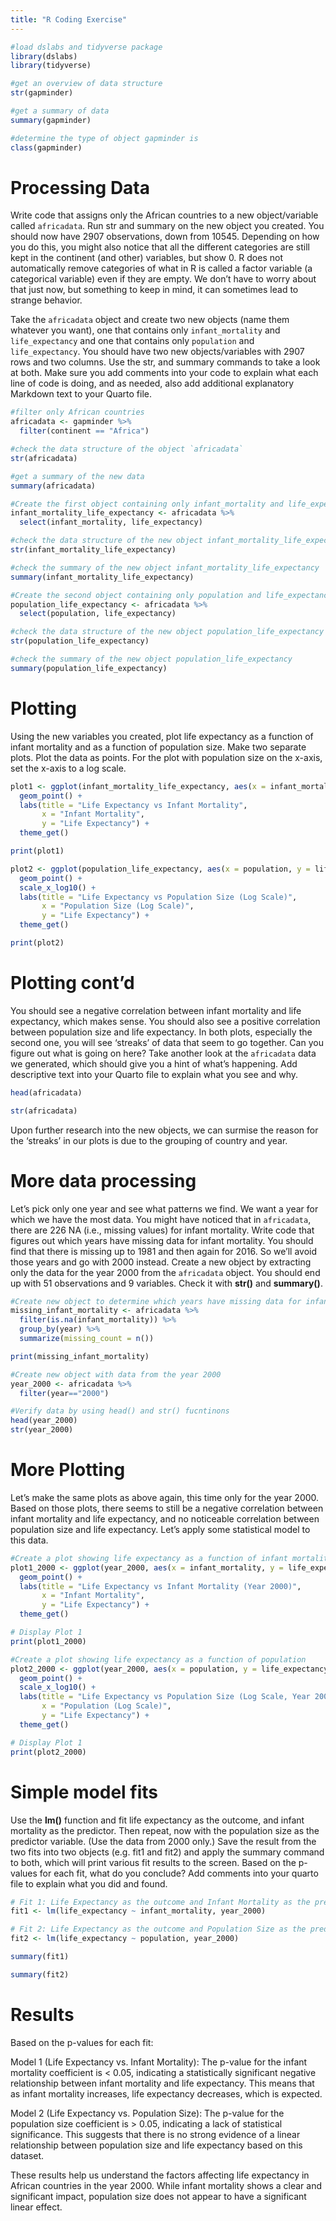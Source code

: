 ```yaml
---
title: "R Coding Exercise"
---
```


```r
#load dslabs and tidyverse package
library(dslabs)
library(tidyverse)
```

```r
#get an overview of data structure
str(gapminder)
```

```r
#get a summary of data
summary(gapminder)
```

```r
#determine the type of object gapminder is
class(gapminder)
```
# **Processing Data**

Write code that assigns only the African countries to a new object/variable called `africadata`. Run str and summary on the new object you created. You should now have 2907 observations, down from 10545. Depending on how you do this, you might also notice that all the different categories are still kept in the continent (and other) variables, but show 0. R does not automatically remove categories of what in R is called a factor variable (a categorical variable) even if they are empty. We don’t have to worry about that just now, but something to keep in mind, it can sometimes lead to strange behavior.

Take the `africadata` object and create two new objects (name them whatever you want), one that contains only `infant_mortality` and `life_expectancy` and one that contains only `population` and `life_expectancy`. You should have two new objects/variables with 2907 rows and two columns. Use the str, and summary commands to take a look at both. Make sure you add comments into your code to explain what each line of code is doing, and as needed, also add additional explanatory Markdown text to your Quarto file.

```r
#filter only African countries
africadata <- gapminder %>%
  filter(continent == "Africa")
```

```r
#check the data structure of the object `africadata`
str(africadata)
```

```r
#get a summary of the new data
summary(africadata)
```

```r
#Create the first object containing only infant_mortality and life_expectancy
infant_mortality_life_expectancy <- africadata %>%
  select(infant_mortality, life_expectancy)
```

```r
#check the data structure of the new object infant_mortality_life_expectancy
str(infant_mortality_life_expectancy)
```

```r
#check the summary of the new object infant_mortality_life_expectancy
summary(infant_mortality_life_expectancy)
```

```r
#Create the second object containing only population and life_expectancy
population_life_expectancy <- africadata %>% 
  select(population, life_expectancy)
```

```r
#check the data structure of the new object population_life_expectancy
str(population_life_expectancy)
```

```r
#check the summary of the new object population_life_expectancy
summary(population_life_expectancy)
```

# **Plotting**

Using the new variables you created, plot life expectancy as a function of infant mortality and as a function of population size. Make two separate plots. Plot the data as points. For the plot with population size on the x-axis, set the x-axis to a log scale.
```r
plot1 <- ggplot(infant_mortality_life_expectancy, aes(x = infant_mortality, y = life_expectancy)) +
  geom_point() +
  labs(title = "Life Expectancy vs Infant Mortality",
       x = "Infant Mortality",
       y = "Life Expectancy") +
  theme_get()

print(plot1)
```

```r
plot2 <- ggplot(population_life_expectancy, aes(x = population, y = life_expectancy)) +
  geom_point() +
  scale_x_log10() +
  labs(title = "Life Expectancy vs Population Size (Log Scale)",
       x = "Population Size (Log Scale)",
       y = "Life Expectancy") +
  theme_get()

print(plot2)
```

# **Plotting cont'd**

You should see a negative correlation between infant mortality and life expectancy, which makes sense. You should also see a positive correlation between population size and life expectancy. In both plots, especially the second one, you will see 'streaks' of data that seem to go together. Can you figure out what is going on here? Take another look at the `africadata` data we generated, which should give you a hint of what's happening. Add descriptive text into your Quarto file to explain what you see and why.

```r
head(africadata)
```

```r
str(africadata)
```

Upon further research into the new objects, we can surmise the reason for the 'streaks' in our plots is due to the grouping of country and year.

# **More data processing**

 Let’s pick only one year and see what patterns we find. We want a year for which we have the most data. You might have noticed that in `africadata`, there are 226 NA (i.e., missing values) for infant mortality. Write code that figures out which years have missing data for infant mortality. You should find that there is missing up to 1981 and then again for 2016. So we’ll avoid those years and go with 2000 instead. Create a new object by extracting only the data for the year 2000 from the `africadata` object. You should end up with 51 observations and 9 variables. Check it with **str()** and **summary()**.
```r
#Create new object to determine which years have missing data for infant mortality
missing_infant_mortality <- africadata %>% 
  filter(is.na(infant_mortality)) %>% 
  group_by(year) %>% 
  summarize(missing_count = n())

print(missing_infant_mortality)
```
```r
#Create new object with data from the year 2000
year_2000 <- africadata %>% 
  filter(year=="2000")
```

```r
#Verify data by using head() and str() fucntinons
head(year_2000)
str(year_2000)
```
# **More Plotting**

Let’s make the same plots as above again, this time only for the year 2000. Based on those plots, there seems to still be a negative correlation between infant mortality and life expectancy, and no noticeable correlation between population size and life expectancy. Let’s apply some statistical model to this data.
```r
#Create a plot showing life expectancy as a function of infant mortality
plot1_2000 <- ggplot(year_2000, aes(x = infant_mortality, y = life_expectancy)) +
  geom_point() +
  labs(title = "Life Expectancy vs Infant Mortality (Year 2000)",
       x = "Infant Mortality",
       y = "Life Expectancy") +
  theme_get()

# Display Plot 1
print(plot1_2000)
```
```r
#Create a plot showing life expectancy as a function of population
plot2_2000 <- ggplot(year_2000, aes(x = population, y = life_expectancy)) +
  geom_point() +
  scale_x_log10() +
  labs(title = "Life Expectancy vs Population Size (Log Scale, Year 2000)",
       x = "Population (Log Scale)",
       y = "Life Expectancy") +
  theme_get()

# Display Plot 1
print(plot2_2000)
```
# **Simple model fits**

Use the **lm()** function and fit life expectancy as the outcome, and infant mortality as the predictor. Then repeat, now with the population size as the predictor variable. (Use the data from 2000 only.) Save the result from the two fits into two objects (e.g. fit1 and fit2) and apply the summary command to both, which will print various fit results to the screen. Based on the p-values for each fit, what do you conclude? Add comments into your quarto file to explain what you did and found.
```r
# Fit 1: Life Expectancy as the outcome and Infant Mortality as the predictor
fit1 <- lm(life_expectancy ~ infant_mortality, year_2000)

# Fit 2: Life Expectancy as the outcome and Population Size as the predictor
fit2 <- lm(life_expectancy ~ population, year_2000)
```

```r
summary(fit1)
```
```r
summary(fit2)
```
# **Results**

Based on the p-values for each fit:

Model 1 (Life Expectancy vs. Infant Mortality): The p-value for the infant mortality coefficient is < 0.05, indicating a statistically significant negative relationship between infant mortality and life expectancy. This means that as infant mortality increases, life expectancy decreases, which is expected.

Model 2 (Life Expectancy vs. Population Size): The p-value for the population size coefficient is > 0.05, indicating a lack of statistical significance. This suggests that there is no strong evidence of a linear relationship between population size and life expectancy based on this dataset.

These results help us understand the factors affecting life expectancy in African countries in the year 2000. While infant mortality shows a clear and significant impact, population size does not appear to have a significant linear effect.

